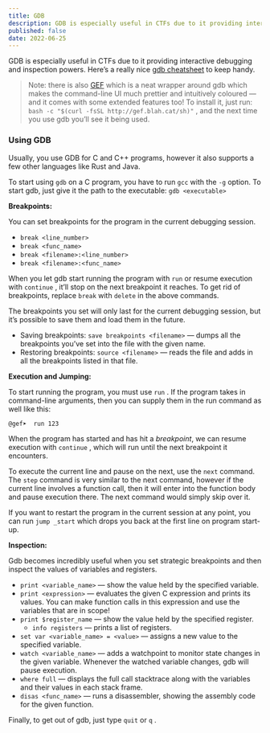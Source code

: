 ```yaml
---
title: GDB
description: GDB is especially useful in CTFs due to it providing interactive debugging and inspection powers.
published: false
date: 2022-06-25
---
```


GDB is especially useful in CTFs due to it providing interactive debugging and inspection powers. Here’s a really nice [gdb cheatsheet](https://darkdust.net/files/GDB%20Cheat%20Sheet.pdf) to keep handy.

> Note: there is also [GEF](https://gef.readthedocs.io/en/master/) which is a neat wrapper around gdb which makes the command-line UI much prettier and intuitively coloured — and it comes with some extended features too! To install it, just run: `bash -c "$(curl -fsSL http://gef.blah.cat/sh)"` , and the next time you use gdb you’ll see it being used.

### Using GDB

Usually, you use GDB for C and C++ programs, however it also supports a few other languages like Rust and Java.

To start using `gdb` on a C program, you have to run `gcc` with the `-g` option. To start gdb, just give it the path to the executable: `gdb <executable>`

**Breakpoints:**

You can set breakpoints for the program in the current debugging session.

* `break <line_number>`
* `break <func_name>`
* `break <filename>:<line_number>`
* `break <filename>:<func_name>`

When you let gdb start running the program with `run` or resume execution with `continue` , it’ll stop on the next breakpoint it reaches. To get rid of breakpoints, replace `break` with `delete` in the above commands.

The breakpoints you set will only last for the current debugging session, but it’s possible to save them and load them in the future. 

* Saving breakpoints: `save breakpoints <filename>` — dumps all the breakpoints you’ve set into the file with the given name.
* Restoring breakpoints: `source <filename>` — reads the file and adds in all the breakpoints listed in that file.

**Execution and Jumping:**

To start running the program, you must use `run` . If the program takes in command-line arguments, then you can supply them in the run command as well like this:

```bash
@gef➤  run 123
```

When the program has started and has hit a *breakpoint*, we can resume execution with `continue` , which will run until the next breakpoint it encounters.

To execute the current line and pause on the next, use the `next` command. The `step` command is very similar to the next command, however if the current line involves a function call, then it will enter into the function body and pause execution there. The next command would simply skip over it.

If you want to restart the program in the current session at any point, you can run `jump _start` which drops you back at the first line on program start-up.

**Inspection:**

Gdb becomes incredibly useful when you set strategic breakpoints and then inspect the values of variables and registers.

* `print <variable_name>` — show the value held by the specified variable.
* `print <expression>` — evaluates the given C expression and prints its values. You can make function calls in this expression and use the variables that are in scope!
* `print $register_name` — show the value held by the specified register.
    - `info registers` — prints a list of registers.
* `set var <variable_name> = <value>` — assigns a new value to the specified variable.
* `watch <variable_name>` — adds a watchpoint to monitor state changes in the given variable. Whenever the watched variable changes, gdb will pause execution.
* `where full` — displays the full call stacktrace along with the variables and their values in each stack frame.
* `disas <func_name>` — runs a disassembler, showing the assembly code for the given function.

Finally, to get out of gdb, just type `quit` or `q` .
